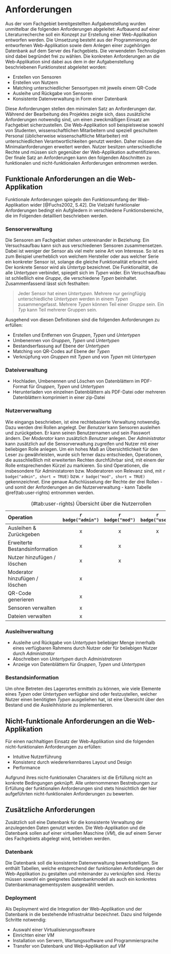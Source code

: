 # Anforderungen {#requirements}

Aus der vom Fachgebiet bereitgestellten Aufgabenstellung wurden unmittelbar die folgenden Anforderungen abgeleitet: Aufbauend auf einer Literaturrecherche soll ein Konzept zur Erstellung einer Web-Applikation entworfen werden. Die Umsetzung besteht aus der Programmierung der entworfenen Web-Applikation sowie dem Anlegen einer zugehörigen Datenbank auf dem Server des Fachgebiets. Die verwendeten Technologien sind dabei begründet frei zu wählen. Die konkreten Anforderungen an die Web-Applikation sind dabei aus dem in der Aufgabenstellung beschriebenen Funktionstest abgeleitet worden:

* Erstellen von Sensoren
* Erstellen von Nutzern
* Matching unterschiedlicher Sensortypen mit jeweils einem QR-Code
* Ausleihe und Rückgabe von Sensoren
* Konsistente Datenverwaltung in Form einer Datenbank

Diese Anforderungen stellen den minimalen Satz an Anforderungen dar. Während der Bearbeitung des Projektes zeigte sich, dass zusätzliche Anforderungen notwendig sind, um einen zweckmäßigen Einsatz am Fachgebiet sicherzustellen. Die Web-Applikation soll beispielsweise sowohl von Studenten, wissenschaftlichen Mitarbeitern und speziell geschultem Personal (üblicherweise wissenschaftliche Mitarbeiter) mit unterschiedlichen Verantwortlichkeiten genutzt werden. Daher müssen die Minimalanforderungen erweitert werden. Nutzer besitzen unterschiedliche Rechte und müssen sich gegenüber der Web-Applikation authentifizieren. Der finale Satz an Anforderungen kann den folgenden Abschnitten zu funktionalen und nicht-funktionalen Anforderungen entnommen werden.

## Funktionale Anforderungen an die Web-Applikation

Funktionale Anforderungen spiegeln den Funktionsumfang der Web-Applikation wider [@Fuchs2002, S.42]. Die Vielzahl funktionaler Anforderungen bedingt ein Aufgliedern in verschiedene Funktionsbereiche, die im Folgenden detailliert beschrieben werden.

### Sensorverwaltung

Die Sensoren am Fachgebiet stehen untereinander in Beziehung: Ein Versuchsaufbau kann sich aus verschiedenen Sensoren zusammensetzen. Dabei ist weniger der Sensor als viel mehr seine Art von Interesse. So ist es zum Beispiel unerheblich von welchem Hersteller oder aus welcher Serie ein konkreter Sensor ist, solange die gleiche Funktionalität erbracht wird. Der konkrete Sensor wird als *Untertyp* bezeichnet. Die Funktionalität, die alle *Untertypen* verbindet, spiegelt sich im *Typen* wider. Ein Versuchsaufbau ist schließlich eine *Gruppe*, die verschiedene *Typen* beinhaltet. Zusammenfassend lässt sich festhalten: 

> Jeder Sensor hat einen *Untertypen*. Mehrere nur geringfügig unterschiedliche *Untertypen* werden in einem *Typen* zusammengefasst. Mehrere *Typen* können Teil einer *Gruppe* sein. Ein *Typ* kann Teil mehrerer Gruppen sein.

Ausgehend von diesen Definitionen sind die folgenden Anforderungen zu erfüllen:

* Erstellen und Entfernen von *Gruppen*, *Typen* und *Untertypen*
* Umbenennen von *Gruppen*, *Typen* und *Untertypen* 
* Bestandserfassung auf Ebene der *Untertypen*
* Matching von QR-Codes auf Ebene der *Typen*
* Verknüpfung von *Gruppen* mit *Typen* und von *Typen* mit *Untertypen*

### Dateiverwaltung

* Hochladen, Umbenennen und Löschen von Datenblättern im PDF-Format für *Gruppen*, *Typen* und *Untertypen*
* Herunterladen von einzelnen Datenblättern als PDF-Datei oder mehreren Datenblättern komprimiert in einer zip-Datei 

### Nutzerverwaltung

Wie eingangs beschrieben, ist eine rechtebasierte Verwaltung notwendig. Dazu werden drei Rollen angelegt. Der *Benutzer* kann Sensoren ausleihen und zurückgeben. Er kann seinen Benutzernamen und sein Passwort ändern. Der *Moderator* kann zusätzlich *Benutzer* anlegen. Der *Administrator* kann zusätzlich auf die Sensorverwaltung zugreifen und Nutzer mit einer beliebigen Rolle anlegen. Um ein hohes Maß an Übersichtlichkeit für den Leser zu gewährleisten, wurde sich ferner dazu entschieden, Operationen, die ausschließlich mit erweiterten Rechten durchführbar sind, mit einem der Rolle entsprechenden Kürzel zu markieren. So sind Operationen, die insbesondere für Administatoren bzw. Moderatoren von Relevanz sind, mit `r badge("admin", short = TRUE)` bzw. `r badge("mod", short = TRUE)` gekennzeichnet. Eine genaue Aufschlüsselung der Rechte der drei Rollen - und somit der Anforderungen an die Nutzerverwaltung - kann Tabelle \@ref(tab:user-rights) entnommen werden. 

| Operation | `r badge("admin")` | `r badge("mod")` | `r badge("user")` |
|:------------ | :--: | :--: | :--: |
| Ausleihen & Zurückgeben | x | x | x |
| Erweiterte Bestandsinformation | x | x | |
| Nutzer hinzufügen / löschen | x | x | |
| Moderator hinzufügen / löschen | x | | |
| QR-Code generieren | x | | |
| Sensoren verwalten | x | | |
| Dateien verwalten | x | | |

Table: (\#tab:user-rights) Übersicht über die Nutzerrollen

### Ausleihverwaltung

* Ausleihe und Rückgabe von *Untertypen* beliebiger Menge innerhalb eines verfügbaren Rahmens durch Nutzer oder für beliebigen Nutzer durch *Administrator*
* Abschreiben von *Untertypen* durch *Administratoren*
* Anzeige von Datenblättern für *Gruppen*, *Typen* und *Untertypen*

### Bestandsinformation

Um ohne Betreten des Lagerortes ermitteln zu können, wie viele Elemente eines *Typen* oder *Untertypen* verfügbar sind oder festzustellen, welcher Nutzer einen benötigten *Typen* ausgeliehen hat, ist eine Übersicht über den Bestand und die Ausleihhistorie zu implementieren.

## Nicht-funktionale Anforderungen an die Web-Applikation

Für einen nachhaltigen Einsatz der Web-Applikation sind die folgenden nicht-funktionalen Anforderungen zu erfüllen:

* Intuitive Nutzerführung
* Konsistenz durch wiedererkennbares Layout und Design
* Performance

Aufgrund ihres nicht-funktionalen Charakters ist die Erfüllung nicht an konkrete Bedingungen geknüpft. Alle unternommenen Bestrebungen zur Erfüllung der funktionalen Anforderungen sind stets hinsichtlich der hier aufgeführten nicht-funktionalen Anforderungen zu bewerten.

## Zusätzliche Anforderungen

Zusätzlich soll eine Datenbank für die konsistente Verwaltung der anzulegenden Daten genutzt werden. Die Web-Applikation und die Datenbank sollen auf einer virtuellen Maschine (*VM*), die auf einem Server des Fachgebiets abgelegt wird, betrieben werden.

### Datenbank

Die Datenbank soll die konsistente Datenverwaltung bewerkstelligen. Sie enthält Tabellen, welche entsprechend der funktionalen Anforderungen der Web-Applikation zu gestalten und miteinander zu verknüpfen sind. Hierzu müssen sowohl ein geeignetes Datenbankmodell als auch ein konkretes Datenbankmanagementsystem ausgewählt werden.

### Deployment

Als Deployment wird die Integration der Web-Applikation und der Datenbank in die bestehende Infrastruktur bezeichnet. Dazu sind folgende Schritte notwendig:

* Auswahl einer Virtualisierungssoftware
* Einrichten einer *VM*
* Installation von Servern, Wartungssoftware und Programmiersprache
* Transfer von Datenbank und Web-Applikation auf *VM*